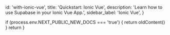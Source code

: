 
  id: 'with-ionic-vue',
  title: 'Quickstart: Ionic Vue',
  description: 'Learn how to use Supabase in your Ionic Vue App.',
  sidebar_label: 'Ionic Vue',
}

  if (process.env.NEXT_PUBLIC_NEW_DOCS === 'true') {
    return oldContent()
  }
  return <Layout meta={meta} children={children} />
}

